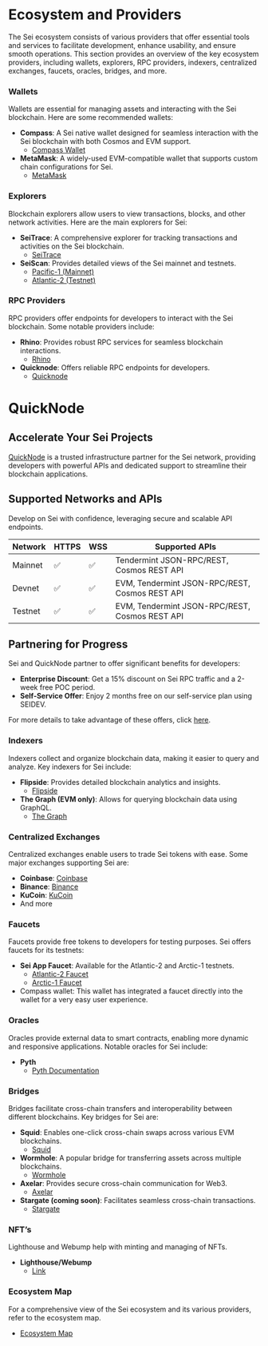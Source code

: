 # Ecosystem and Providers

The Sei ecosystem consists of various providers that offer essential tools and services to facilitate development, enhance usability, and ensure smooth operations. This section provides an overview of the key ecosystem providers, including wallets, explorers, RPC providers, indexers, centralized exchanges, faucets, oracles, bridges, and more.

### Wallets

Wallets are essential for managing assets and interacting with the Sei blockchain. Here are some recommended wallets:

- **Compass**: A Sei native wallet designed for seamless interaction with the Sei blockchain with both Cosmos and EVM support.
  - [Compass Wallet](https://compasswallet.io/)
- **MetaMask**: A widely-used EVM-compatible wallet that supports custom chain configurations for Sei.
  - [MetaMask](https://metamask.io/)

### Explorers

Blockchain explorers allow users to view transactions, blocks, and other network activities. Here are the main explorers for Sei:

- **SeiTrace**: A comprehensive explorer for tracking transactions and activities on the Sei blockchain.
  - [SeiTrace](https://seitrace.com/)
- **SeiScan**: Provides detailed views of the Sei mainnet and testnets.
  - [Pacific-1 (Mainnet)](https://www.seiscan.app/pacific-1)
  - [Atlantic-2 (Testnet)](https://www.seiscan.app/atlantic-2)

### RPC Providers

RPC providers offer endpoints for developers to interact with the Sei blockchain. Some notable providers include:

- **Rhino**: Provides robust RPC services for seamless blockchain interactions.
  - [Rhino](https://rhinostake.com/#)
- **Quicknode**: Offers reliable RPC endpoints for developers.
  - [Quicknode](https://www.quicknode.com/)

# QuickNode

## Accelerate Your Sei Projects

[QuickNode](https://quicknode.com) is a trusted infrastructure partner for the Sei network, providing developers with powerful APIs and dedicated support to streamline their blockchain applications.

## Supported Networks and APIs

Develop on Sei with confidence, leveraging secure and scalable API endpoints.

| Network | HTTPS | WSS | Supported APIs                                 |
|---------|-------|-----|------------------------------------------------|
| Mainnet | ✅     | ✅   | Tendermint JSON-RPC/REST, Cosmos REST API      |
| Devnet  | ✅     | ✅   | EVM, Tendermint JSON-RPC/REST, Cosmos REST API |
| Testnet | ✅     | ✅   | EVM, Tendermint JSON-RPC/REST, Cosmos REST API |

## Partnering for Progress

Sei and QuickNode partner to offer significant benefits for developers:

- **Enterprise Discount**: Get a 15% discount on Sei RPC traffic and a 2-week free POC period.
- **Self-Service Offer**: Enjoy 2 months free on our self-service plan using SEIDEV.

For more details to take advantage of these offers, click [here](https://quicknode.notion.site).

### Indexers

Indexers collect and organize blockchain data, making it easier to query and analyze. Key indexers for Sei include:

- **Flipside**: Provides detailed blockchain analytics and insights.
  - [Flipside](https://flipsidecrypto.xyz/)
- **The Graph (EVM only)**: Allows for querying blockchain data using GraphQL.
  - [The Graph](https://thegraph.com/)

### Centralized Exchanges

Centralized exchanges enable users to trade Sei tokens with ease. Some major exchanges supporting Sei are:

- **Coinbase**: [Coinbase](https://www.coinbase.com/)
- **Binance**: [Binance](https://www.binance.com/)
- **KuCoin**: [KuCoin](https://www.kucoin.com/)
- And more

### Faucets

Faucets provide free tokens to developers for testing purposes. Sei offers faucets for its testnets:

- **Sei App Faucet**: Available for the Atlantic-2 and Arctic-1 testnets.
  - [Atlantic-2 Faucet](https://atlantic-2.app.sei.io/faucet)
  - [Arctic-1 Faucet](https://arctic-1.app.sei.io/faucet)
- Compass wallet: This wallet has integrated a faucet directly into the wallet for a very easy user experience.

### Oracles

Oracles provide external data to smart contracts, enabling more dynamic and responsive applications. Notable oracles for Sei include:

- **Pyth**
  - [Pyth Documentation](https://docs.pyth.network/home)

### Bridges

Bridges facilitate cross-chain transfers and interoperability between different blockchains. Key bridges for Sei are:

- **Squid**: Enables one-click cross-chain swaps across various EVM blockchains.
  - [Squid](https://blockworks.co/news/squid-one-click-cross-chain-swaps-cosmos)
- **Wormhole**: A popular bridge for transferring assets across multiple blockchains.
  - [Wormhole](https://wormholenetwork.com/)
- **Axelar**: Provides secure cross-chain communication for Web3.
  - [Axelar](https://axelar.network/)
- **Stargate (coming soon)**: Facilitates seamless cross-chain transactions.
  - [Stargate](https://stargate.finance/)

### NFT’s

Lighthouse and Webump help with minting and managing of NFTs.

- **Lighthouse/Webump**
  - [Link](https://webump.xyz/)

### Ecosystem Map

For a comprehensive view of the Sei ecosystem and its various providers, refer to the ecosystem map.

- [Ecosystem Map](https://www.sei.io/ecosystem)
